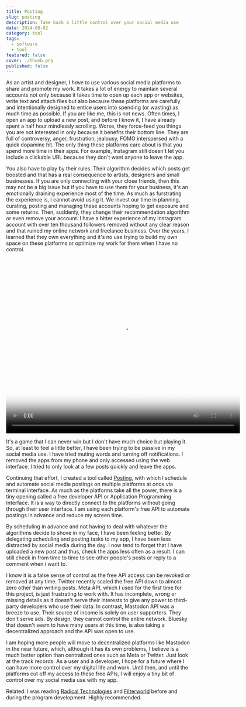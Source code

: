 ```yaml
---
title: Posting
slug: posting
description: Take back a little control over your social media use
date: 2024-08-02
category: tool
tags:
  - software
  - tool
featured: false
cover: ./thumb.png
published: false
---
```



As an artist and designer, I _have to_ use various social media platforms to share and promote my work. It takes a lot of energy to maintain several accounts not only because it takes time to open up each app or websites, write text and attach files but also because these platforms are carefully and intentionally designed to entice users into spending (or wasting) as much time as possible. If you are like me, this is not news. Often times, I open an app to upload a new post, and before I know it, I have already spent a half hour mindlessly scrolling. Worse, they force-feed you things you are not interested in only because it benefits their bottom line. They are full of controversy, anger, frustration, jealousy, FOMO interspersed with a quick dopamine hit. The only thing these platforms care about is that you spend more time in their apps. For example, Instagram still doesn't let you include a clickable URL because they don't want anyone to leave the app.

You also have to play by their rules. Their algorithm decides which posts get boosted and that has a real consequence to artists, designers and small businesses. If you are only connecting with your close friends, then this may not be a big issue but if you have to use them for your business, it's an emotionally draining experience most of the time. As much as furstrating the experience is, I cannot avoid using it. We invest our time in planning, curating, posting and managing these accounts hoping to get exposure and some returns. Then, suddenly, they change their recommendation algorithm or even remove your account. I have a bitter experience of my Instagram account with over ten thousand followers removed without any clear reason and that ruined my online network and freelance business. Over the years, I learned that they own everything and it's no use trying to build my own space on these platforms or optimize my work for them when I have no control.

<GC start={4} end={10} class="mb-12">
  <Video src={vid1} poster={vid1poster} width="640" height="480" />
</GC>

It's a game that I can never win but I don't have much choice but playing it. So, at least to feel a little better, I have been trying to be passive in my social media use. I have tried muting words and turning off notifications. I removed the apps from my phone and only accessed using the web interface. I tried to only look at a few posts quickly and leave the apps.

Continuing that effort, I created a tool called [Posting](https://github.com/cdaein/posting), with which I schedule and automate social media postings on multiple platforms at once via terminal interface. As much as the platforms take all the power, there is a tiny opening called a free developer API or Application Programming Interface. It is a way to directly connect to the platforms without going through their user interface. I am using each platform's free API to automate postings in advance and reduce my screen time.

By scheduling in advance and not having to deal with whatever the algorithms decide to shove in my face, I have been feeling better. By delegating scheduling and posting tasks to my app, I have been less distracted by social media during the day. I now tend to forget that I have uploaded a new post and thus, check the apps less often as a result. I can still check in from time to time to see other people's posts or reply to a comment when _I_ want to.

I know it is a false sense of control as the free API access can be revoked or removed at any time. Twitter recently scaled the free API down to almost zero other than writing posts. Meta API, which I used for the first time for this project, is just frustrating to work with. It has incomplete, wrong or missing details as it doesn't serve their interests to give any power to third-party developers who use their data. In contrast, Mastodon API was a breeze to use. Their source of income is solely on user supporters. They don't serve ads. By design, they cannot control the entire network. Bluesky that doesn't seem to have many users at this time, is also taking a decentralized approach and the API was open to use.

I am hoping more people will move to decentralized platforms like Mastodon in the near future, which, although it has its own problems, I believe is a much better option than centralized ones such as Meta or Twitter. Just look at the track records. As a user and a developer, I hope for a future where I can have more control over my digital life and work. Until then, and until the platforms cut off my access to these free APIs, I will enjoy a tiny bit of control over my social media use with my app.

Related: I was reading [Radical Technologies](https://www.versobooks.com/products/119-radical-technologies) and [Filterworld](https://bookshop.org/p/books/filterworld-how-algorithms-flattened-culture-kyle-chayka/20025251?ean=9780385548281) before and during the program development. Highly recommended.
